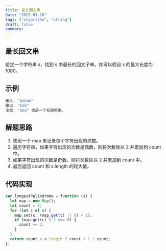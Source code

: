 ```yaml
---
title: 最长回文串
date: "2025-03-26"
tags: ["algorithm", "string"]
draft: false
summary:
---
```


## 最长回文串

给定一个字符串 s，找到 s 中最长的回文子串。你可以假设 s 的最大长度为 1000。

## 示例

```js
输入: "babad"
输出: "bab"
注意: "aba" 也是一个有效答案。
```

## 解题思路

1. 使用一个 map 来记录每个字符出现的次数。
2. 遍历字符串，如果字符出现的次数是偶数，则将次数除以 2 并累加到 count 中。
3. 如果字符出现的次数是奇数，则将次数除以 2 并累加到 count 中。
4. 最后返回 count 和 s.length 的较大值。

## 代码实现

```js
var longestPalindrome = function (s) {
  let map = new Map();
  let count = 0;
  for (let c of s) {
    map.set(c, (map.get(c) || 0) + 1);
    if (map.get(c) % 2 === 0) {
      count += 2;
    }
  }
  return count < s.length ? count + 1 : count;
};
```
